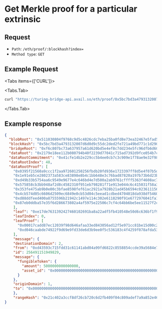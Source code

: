 

# Get Merkle proof for a particular extrinsic

## Request

- `Path`: `/eth/proof/:blockhash?index=`
- `Method type`: `GET`

## Example Request

<Tabs items={['CURL']}>

<Tabs.Tab>
    
```bash filename="CURL"
curl "https://turing-bridge-api.avail.so/eth/proof/0x5bc7bd3a4793132007d6d0d9c55dc2ded2fe721a49bd771c1d290e6a3c6ec237?index=5"
```

</Tabs.Tab>
</Tabs>

## Example response

```json showLineNumbers filename="Example JSON response"
{
  "blobRoot": "0x511030804f9768c9d5c4826cdc7eba25ba0fd8e73ea32467e5fad547397620f8",
  "blockHash": "0x5bc7bd3a4793132007d6d0d9c55dc2ded2fe721a49bd771c1d290e6a3c6ec237",
  "bridgeRoot": "0xf6c807bc73a637957a61d620bd5e4ef8c7dd234e5fc96dfb6d6041bbe2947782",
  "dataRoot": "0x2179e18ee112b080794b40f2239d77041c715ad7392d9fce054b7c10eacd4ebc",
  "dataRootCommitment": "0x41cfe14b2e229cc5b4ee0cb7c3c909e1f78ae9e32f986e7496bfd4e007e06519",
  "dataRootIndex": 48,
  "dataRootProof": [
    "0x0395f21560a9ccc1f2aa972601250256fbdb20fd936e1723397ff8d5e4f07b5d",
    "0x1e91eb5ce2802373a583ce83898e8b4c1bb648e3c76bad87820a197b73b6d23b",
    "0xd49b33b5754aa6c9549e9677e4c646bd4e7d500a2ab9761cffff5363f4608ac7",
    "0x575858cb3bb948af2d8c4582310f951eb798281f71e913e044c6c415031f58a3",
    "0x353fe475ab9b0e00c3bfae8598fef61ac2921a7928b21ad45b6594c023611156",
    "0x4cb574d05c6606d2509ec6849e0cb53d04c5eead1cdbed4704018da938df5460",
    "0xd88ddfeed400a8755596b21942c1497e114c302e6118290f91e6772976041fa1",
    "0x87eb0ddba57e35f6d286673802a4af5975e22506c7cf4c64bb6be5ee11527f2c"
    ],
    "leaf": "0xe17de7631392427460102691ba8a22adf5fb410548e50d6c636bf1f96840c3c3",
    "leafIndex": 0,
    "leafProof": [
      "0x00017cadd87ec12039f98d646afaa33ed843056ad12f5e971cc81be15d00c26f",
      "0xd046caabde74922f9d69e9fd33de6d3b9ee0f5c536183c4f4259f078afda538a"
    ],
    "message": {
    "destinationDomain": 2,
    "from": "0xd43593c715fdd31c61141abd04a99fd6822c8558854ccde39a5684e7a56da27d",
    "id": 256491151949829,
    "message": {
      "fungibleToken": {
        "amount": 5000000000000000,
        "asset_id": "0x0000000000000000000000000000000000000000000000000000000000000000"
      }
    },
    "originDomain": 1,
    "to": "0x0000000000000000000000000000000000000000000000000000000000000000"
    },
    "rangeHash": "0x21c402a3ccf8df26cb720c6d2fb409f04c809adef7a9a852e463cca83588f4fb"
}
```